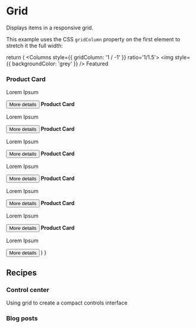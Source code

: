 
<GridIcon />

# Grid
Displays items in a responsive grid.

<Example2 />

This example uses the CSS `gridColumn` property on the first element to stretch it the full width:

  return (
    <Grid gap='1.5em'>
      <Columns style={{ gridColumn: '1 / -1' }} ratio='1/1.5'>
        <img style={{ backgroundColor: 'grey' }} />
        <Stack>
          <span>Featured</span>
          <h3>Product Card</h3>
          <p>Lorem Ipsum</p>
          <button>More details</button>
        </Stack>
      </Columns>
      <Stack>
        <b>Product Card</b>
        <p>Lorem Ipsum</p>
        <button>More details</button>
      </Stack>
      <Stack>
        <b>Product Card</b>
        <p>Lorem Ipsum</p>
        <button>More details</button>
      </Stack>
      <Stack>
        <b>Product Card</b>
        <p>Lorem Ipsum</p>
        <button>More details</button>
      </Stack>
      <Stack>
        <b>Product Card</b>
        <p>Lorem Ipsum</p>
        <button>More details</button>
      </Stack>
      <Stack>
        <b>Product Card</b>
        <p>Lorem Ipsum</p>
        <button>More details</button>
      </Stack>
      <Stack>
        <b>Product Card</b>
        <p>Lorem Ipsum</p>
        <button>More details</button>
      </Stack>
    </Grid>
  )
}

## Recipes

### Control center

Using grid to create a compact controls interface

### Blog posts


